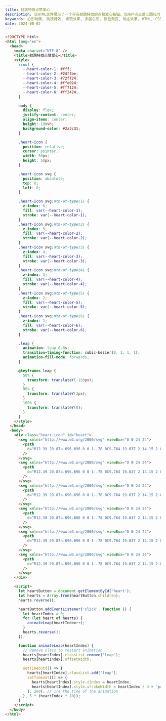 ```yaml
---
title: 蛙跳特效点赞爱心
description: 该HTML文件展示了一个带有蛙跳特效的点赞爱心按钮。当用户点击爱心图标时，多个爱心图标会依次跳跃并改变其位置和边框宽度，形成一个有趣的动画效果。
keywords: 心形动画, 跳跃特效, 点赞效果, 多层心形, 颜色渐变, 动态效果, HTML, CSS, JavaScript
date: 2024-08-02
---
```


```html
<!DOCTYPE html>
<html lang="en">
  <head>
    <meta charset="UTF-8" />
    <title>蛙跳特效点赞爱心</title>
    <style>
      :root {
        --heart-color-1: #fff;
        --heart-color-2: #24ffbe;
        --heart-color-3: #72ff24;
        --heart-color-4: #ffe024;
        --heart-color-5: #ff7124;
        --heart-color-6: #ff2424;
      }

      body {
        display: flex;
        justify-content: center;
        align-items: center;
        height: 100vh;
        background-color: #2a2c31;
      }

      .heart-icon {
        position: relative;
        cursor: pointer;
        width: 50px;
        height: 50px;
      }

      .heart-icon svg {
        position: absolute;
        top: 0;
        left: 0;
      }

      .heart-icon svg:nth-of-type(1) {
        z-index: 6;
        fill: var(--heart-color-1);
        stroke: var(--heart-color-1);
      }
      .heart-icon svg:nth-of-type(2) {
        z-index: 5;
        fill: var(--heart-color-2);
        stroke: var(--heart-color-2);
      }
      .heart-icon svg:nth-of-type(3) {
        z-index: 4;
        fill: var(--heart-color-3);
        stroke: var(--heart-color-3);
      }
      .heart-icon svg:nth-of-type(4) {
        z-index: 3;
        fill: var(--heart-color-4);
        stroke: var(--heart-color-4);
      }
      .heart-icon svg:nth-of-type(5) {
        z-index: 2;
        fill: var(--heart-color-5);
        stroke: var(--heart-color-5);
      }
      .heart-icon svg:nth-of-type(6) {
        z-index: 1;
        fill: var(--heart-color-6);
        stroke: var(--heart-color-6);
      }

      .leap {
        animation: leap 0.8s;
        transition-timing-function: cubic-bezier(0, 1, 1, 1);
        animation-fill-mode: forwards;
      }

      @keyframes leap {
        50% {
          transform: translateY(-150px);
        }
        90% {
          transform: translateY(2px);
        }
        100% {
          transform: translateY(0);
        }
      }
    </style>
  </head>
  <body>
    <div class="heart-icon" id="heart">
      <svg xmlns="http://www.w3.org/2000/svg" viewBox="0 0 24 24">
        <path
          d="M12.39 20.87a.696.696 0 0 1-.78 0C9.764 19.637 2 14.15 2 8.973c0-6.68 7.85-7.75 10-3.25 2.15-4.5 10-3.43 10 3.25 0 5.178-7.764 10.664-9.61 11.895z"
        />
      </svg>
      <svg xmlns="http://www.w3.org/2000/svg" viewBox="0 0 24 24">
        <path
          d="M12.39 20.87a.696.696 0 0 1-.78 0C9.764 19.637 2 14.15 2 8.973c0-6.68 7.85-7.75 10-3.25 2.15-4.5 10-3.43 10 3.25 0 5.178-7.764 10.664-9.61 11.895z"
        />
      </svg>
      <svg xmlns="http://www.w3.org/2000/svg" viewBox="0 0 24 24">
        <path
          d="M12.39 20.87a.696.696 0 0 1-.78 0C9.764 19.637 2 14.15 2 8.973c0-6.68 7.85-7.75 10-3.25 2.15-4.5 10-3.43 10 3.25 0 5.178-7.764 10.664-9.61 11.895z"
        />
      </svg>
      <svg xmlns="http://www.w3.org/2000/svg" viewBox="0 0 24 24">
        <path
          d="M12.39 20.87a.696.696 0 0 1-.78 0C9.764 19.637 2 14.15 2 8.973c0-6.68 7.85-7.75 10-3.25 2.15-4.5 10-3.43 10 3.25 0 5.178-7.764 10.664-9.61 11.895z"
        />
      </svg>
      <svg xmlns="http://www.w3.org/2000/svg" viewBox="0 0 24 24">
        <path
          d="M12.39 20.87a.696.696 0 0 1-.78 0C9.764 19.637 2 14.15 2 8.973c0-6.68 7.85-7.75 10-3.25 2.15-4.5 10-3.43 10 3.25 0 5.178-7.764 10.664-9.61 11.895z"
        />
      </svg>
      <svg xmlns="http://www.w3.org/2000/svg" viewBox="0 0 24 24">
        <path
          d="M12.39 20.87a.696.696 0 0 1-.78 0C9.764 19.637 2 14.15 2 8.973c0-6.68 7.85-7.75 10-3.25 2.15-4.5 10-3.43 10 3.25 0 5.178-7.764 10.664-9.61 11.895z"
        />
      </svg>
    </div>

    <script>
      let heartButton = document.getElementById('heart');
      let hearts = Array.from(heartButton.children);
      hearts.reverse();

      heartButton.addEventListener('click', function () {
        let heartIndex = 0;
        for (let heart of hearts) {
          animateLeap(heartIndex++);
        }
        hearts.reverse();
      });

      function animateLeap(heartIndex) {
        // Remove class to restart animation
        hearts[heartIndex].classList.remove('leap');
        hearts[heartIndex].offsetWidth;

        setTimeout(() => {
          hearts[heartIndex].classList.add('leap');
          setTimeout(() => {
            hearts[heartIndex].style.zIndex = heartIndex;
            hearts[heartIndex].style.strokeWidth = heartIndex / 4 + 'px';
          }, 200); // 1/4 the time of the animation
        }, 5 * (heartIndex * 10));
      }
    </script>
  </body>
</html>
```
